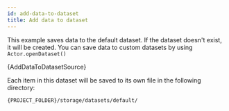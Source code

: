 ```yaml
---
id: add-data-to-dataset
title: Add data to dataset
---
```



This example saves data to the default dataset. If the dataset doesn't exist, it will be created.
You can save data to custom datasets by using <ApiLink to="apify/class/Dataset#open">`Actor.openDataset()`</ApiLink>

<RunnableCodeBlock className="language-js" type="cheerio">
	{AddDataToDatasetSource}
</RunnableCodeBlock>

Each item in this dataset will be saved to its own file in the following directory:

```bash
{PROJECT_FOLDER}/storage/datasets/default/
```
